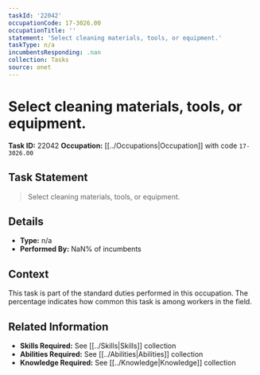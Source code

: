 ```yaml
---
taskId: '22042'
occupationCode: 17-3026.00
occupationTitle: ''
statement: 'Select cleaning materials, tools, or equipment.'
taskType: n/a
incumbentsResponding: .nan
collection: Tasks
source: onet
---
```

# Select cleaning materials, tools, or equipment.

**Task ID:** 22042
**Occupation:** [[../Occupations|Occupation]] with code `17-3026.00`

## Task Statement

> Select cleaning materials, tools, or equipment.

## Details

- **Type:** n/a
- **Performed By:** NaN% of incumbents

## Context

This task is part of the standard duties performed in this occupation. The percentage indicates how common this task is among workers in the field.

## Related Information

- **Skills Required:** See [[../Skills|Skills]] collection
- **Abilities Required:** See [[../Abilities|Abilities]] collection
- **Knowledge Required:** See [[../Knowledge|Knowledge]] collection
